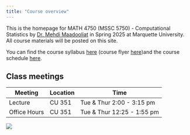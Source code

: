 ---
title: "Course overview"
---

This is the homepage for MATH 4750 (MSSC 5750) - Computational Statistics by [Dr. Mehdi Maadooliat](www.mssc.mu.edu/~mehdi) in Spring 2025 at Marquette University. All course materials will be posted on this site.

You can find the course syllabus [here](/course-syllabus.html) (course flyer [here](images/flyer.pdf))and the course schedule [here](/).

## Class meetings

| Meeting      | Location | Time                       |
|--------------|----------|----------------------------|
| Lecture      | CU 351   | Tue & Thur 2:00 - 3:15 pm  |
| Office Hours | CU 351   | Tue & Thur 12:25 - 1:55 pm |

![](images/flyer.png)
